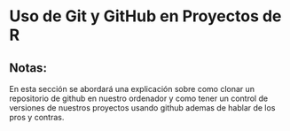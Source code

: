 # Uso de Git y GitHub en Proyectos de R

## Notas: 

En esta sección se abordará una explicación sobre como clonar un repositorio de github en nuestro ordenador y como tener un control de versiones de nuestros proyectos usando github ademas de hablar de los pros y contras.
